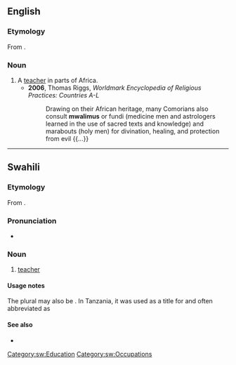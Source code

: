 ==English==

===Etymology===
From {{bor|en|sw|mwalimu}}.

===Noun===
{{en-noun|s|walimu}}

# A [[teacher]] in parts of Africa.
#* '''2006''', Thomas Riggs, ''Worldmark Encyclopedia of Religious Practices: Countries A-L''
#*: Drawing on their African heritage, many Comorians also consult '''mwalimus''' or fundi (medicine men and astrologers learned in the use of sacred texts and knowledge) and marabouts (holy men) for divination, healing, and protection from evil {{...}}

----

==Swahili==

===Etymology===
From {{der|sw|ar|مُعَلِّم||teacher}}.

===Pronunciation===
* {{audio|sw|Sw-ke-mwalimu.flac|Audio (Kenya)}}

===Noun===
{{sw-noun|wa}}

# [[teacher]]

====Usage notes====
The plural may also be {{m|sw|waalimu}}. In Tanzania, it was used as a title for {{w|Julius Nyerere}} and often abbreviated as {{m|sw|Mwl.}}

====See also====
* {{l|sw|profesa}}

[[Category:sw:Education]]
[[Category:sw:Occupations]]